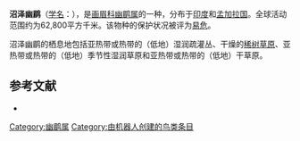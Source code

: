{{noteTA
|G1=unit
}}
{{Speciesbox
| name = 沼泽幽鹛
| image = 
| status = VU | status_system = IUCN3.1
| genus = Pellorneum
| species = palustre
| authority = [[约翰·古尔德|Gould]], 1872
| range_map = 
}}

'''沼泽幽鹛'''（[[学名|学名]]：{{lang|la|''Pellorneum palustre''}}），是[[画眉科|画眉科]][[幽鹛属|幽鹛属]]的一种，分布于[[印度|印度]]和[[孟加拉国|孟加拉国]]。全球活动范围约为62,800平方千米。该物种的保护状况被评为[[易危|易危]]。

沼泽幽鹛的栖息地包括亚热带或热带的（低地）湿润疏灌丛、干燥的[[稀树草原|稀树草原]]、亚热带或热带的（低地）季节性湿润草原和亚热带或热带的（低地）干草原。

== 参考文献 ==
*{{cite web|url=http://www.birdlife.org/datazone/speciesfactsheet.php?id=7846&m=0|title=Pellorneum palustre|publisher=[[国际鸟盟|BirdLife.org]]|accessdate=2011-06-27|archive-date=2016-03-04|archive-url=https://web.archive.org/web/20160304231924/http://www.birdlife.org/datazone/speciesfactsheet.php?id=7846&m=0|dead-url=no}}
{{Taxonbar|from=Q2828918}}

[[Category:幽鹛属|Category:幽鹛属]]
[[Category:由机器人创建的鸟类条目|Category:由机器人创建的鸟类条目]]